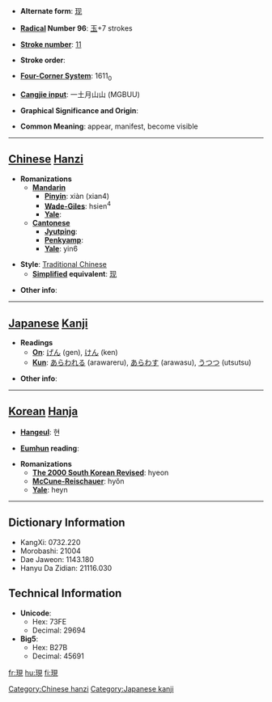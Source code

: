 * '''Alternate form''': [[现]]

* '''[[Wiktionary:Chinese radical index| Radical]] Number 96''': [[Wiktionary:Chinese radical index 玉|玉]]+7 strokes

* '''[[Wiktionary:Chinese total strokes index|Stroke number]]''': [[Wiktionary:Chinese total strokes index 11|11]]

* '''Stroke order''': 

* '''[[Wiktionary:Chinese four corner index|Four-Corner System]]''': 1611<sub>0</sub>

* '''[[Wiktionary:Chinese Cangjie index|Cangjie input]]''': 一土月山山 (MGBUU)

* '''Graphical Significance and Origin''': 

* '''Common Meaning''': appear, manifest, become visible

----

== [[Chinese]] [[Hanzi]] ==

* '''Romanizations'''
** '''[[Mandarin]]'''
*** '''[[Pinyin]]''': xiàn (xian4)
*** '''[[Wade-Giles]]''': hsien<sup>4</sup>
*** '''[[Yale]]''': 
** '''[[Cantonese]]'''
*** '''[[Jyutping]]''':
*** '''[[Penkyamp]]''': 
*** '''[[Yale]]''': yin6

* '''Style''': [[Traditional Chinese]] 
** '''[[Simplified Chinese|Simplified]] equivalent''': [[现]]

* '''Other info''': 

----

== [[Japanese]] [[Kanji]] ==

* '''Readings'''
** '''[[On]]''': [[げん]] (gen), [[けん]] (ken)
** '''[[Kun]]''': [[あらわれる]] (arawareru), [[あらわす]] (arawasu), [[うつつ]] (utsutsu)

* '''Other info''':  

----

== [[Korean]] [[Hanja]] ==

* '''[[Hangeul]]''': 현

* '''[[Eumhun]] reading''': 

* '''Romanizations'''
** '''[[The 2000 South Korean Revised Romanization|The 2000 South Korean Revised]]''': hyeon
** '''[[McCune-Reischauer]]''': hyŏn
** '''[[Yale]]''': heyn

----

== Dictionary Information ==

* KangXi: 0732.220
* Morobashi: 21004
* Dae Jaweon: 1143.180
* Hanyu Da Zidian: 21116.030

== Technical Information ==

* '''Unicode''':
** Hex: 73FE
** Decimal: 29694
* '''Big5''':
** Hex: B27B
** Decimal: 45691

[[Category:Chinese hanzi]]
[[Category:Japanese kanji]]

[[fr:現]]
[[hu:現]]
[[fi:現]]